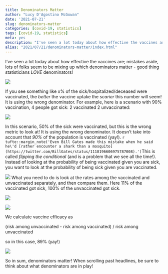 ```yaml
---
title: Denominators Matter
author: "Lucy D'Agostino McGowan"
date: '2021-07-21'
slug: denominators-matter
categories: [covid-19, statistics]
tags: [covid-19, statistics]
meta: yes
description: "I've seen a lot today about how effective the vaccines are; mistakes aside, lots of folks seem to be mixing up which denominators matter - good thing statisticians *LOVE* denominators"
alias: "2021/07/21/denominators-matter/index.html"
---
```



I've seen a lot today about how effective the vaccines are; mistakes aside, lots of folks seem to be mixing up which denominators matter - good thing statisticians *LOVE* denominators!

![](../../media/images/2021-07-21/effective.gif)

If you see something like x% of the sick/hospitalized/deceased were vaccinated, the *better* the vaccine uptake the *scarier* this number will seem! It is using the wrong denominator. For example, here is a scenario with 90% vaccination, 4 people got sick: 2 vaccinated 2 unvaccinated:

![](../../media/images/2021-07-21/scenario.jpeg)

In this scenario, 50% of the sick were vaccinated, but this is the wrong metric to look at! It is using the wrong denominator. It doesn't take into account that *90%* of the population is vaccinated (yay!).  `r tufte::margin_note('Even Bill Gates made this mistake when he said he\'d [rather encounter a shark than a mosquito](https://twitter.com/BillGates/status/1118196606975787008).')`This is called *flipping the conditional* (and is a problem that we see all the time!). Instead of looking at the probability of being vaccinated given you are sick, you want to look at the probability of being sick given you are vaccinated.

![](../../media/images/2021-07-21/scenario-wrong.jpg)
What you need to do is look at the rates among the vaccinated and unvaccinated separately, and then compare them. Here 11% of the vaccinated got sick, 100% of the unvaccinated got sick.


![](../../media/images/2021-07-21/scenario-right1.jpg)

![](../../media/images/2021-07-21/scenario-right2.jpg)

We calculate vaccine efficacy as 

(risk among unvaccinated - risk among vaccinated) / risk among unvaccinated 

so in this case, 89% (yay!)

![](../../media/images/2021-07-21/scenario-effective.png)

So in sum, denominators matter! When scrolling past headlines, be sure to think about what denominators are in play!
